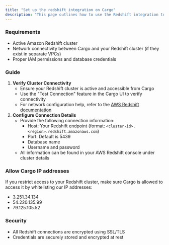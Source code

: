 ```yaml
---
title: "Set up the redshift integration on Cargo"
description: "This page outlines how to use the Redshift integration to create and manage tables in your Cargo."
---
```


### **Requirements**

- Active Amazon Redshift cluster
- Network connectivity between Cargo and your Redshift cluster (if they exist in separate VPCs)
- Proper IAM permissions and database credentials

### **Guide**

1. **Verify Cluster Connectivity**
   - Ensure your Redshift cluster is active and accessible from Cargo
   - Use the "Test Connection" feature in the Cargo UI to verify connectivity
   - For network configuration help, refer to the [<u>AWS Redshift documentation</u>](https://docs.aws.amazon.com/redshift/latest/gsg/rs-gsg-authorize-cluster-access.html)
2. **Configure Connection Details**
   - Provide the following connection information:
     - Host: Your Redshift endpoint (format: `<cluster-id>.<region>.redshift.amazonaws.com`)
     - Port: Default is 5439
     - Database name
     - Username and password
   - All information can be found in your AWS Redshift console under cluster details

### **Allow Cargo IP addresses**

If you restrict access to your Redshift cluster, make sure Cargo is allowed to access it by whitelisting our IP addresses:

- 3.251.34.134
- 54.220.135.99
- 79.125.105.52

### **Security**

- All Redshift connections are encrypted using SSL/TLS
- Credentials are securely stored and encrypted at rest